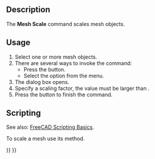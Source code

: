 <languages/>
<translate>

<!--T:7-->
{{Docnav
|[[Mesh_Decimating|Decimating]]
|[[Mesh_BuildRegularSolid|BuildRegularSolid]]
|[[Mesh_Workbench|Mesh]]
|IconL=Mesh_Decimating.svg
|IconR=Mesh_BuildRegularSolid.svg
|IconC=Workbench_Mesh.svg
}}

<!--T:2-->
{{GuiCommand
|Name=Mesh Scale
|MenuLocation=Meshes → Scale
|Workbenches=[[Mesh_Workbench|Mesh]]
}}

==Description== <!--T:3-->

<!--T:11-->
The '''Mesh Scale''' command scales mesh objects.

==Usage== <!--T:4-->

<!--T:12-->
# Select one or more mesh objects.
# There are several ways to invoke the command:
#* Press the {{Button|[[Image:Mesh_Scale.svg|16px]] [[Mesh_Scale|Scale]]}} button.
#* Select the {{MenuCommand|Meshes → [[Image:Mesh_Scale.svg|16px]] Scale}} option from the menu.
# The {{MenuCommand|Scaling}} dialog box opens.
# Specify a scaling factor, the value must be larger than {{Value|0}}.
# Press the {{button|OK}} button to finish the command.

==Scripting== <!--T:13-->

<!--T:14-->
See also: [[FreeCAD_Scripting_Basics|FreeCAD Scripting Basics]].

<!--T:15-->
To scale a mesh use its {{incode|transformGeometry}} method.

</translate>
{{Code|code=
import FreeCAD as App
import Mesh

# Create a non-parametric box-shaped mesh:
msh = App.ActiveDocument.addObject("Mesh::Feature", "Mesh")
msh.Mesh = Mesh.createBox(10, 10, 10)
msh.ViewObject.DisplayMode = "Flat Lines"

# Create and scale a matrix:
mat = App.Matrix()
mat.scale(2.0, 3.0, 4.0)  # Unequal scaling.

# We need to work on a copy of the msh.Mesh object:
new_msh = msh.Mesh.copy()

# Transform that copy:
new_msh.transformGeometry(mat)

# Update msh.Mesh:
msh.Mesh = new_msh
}}
<translate>


<!--T:8-->
{{Docnav
|[[Mesh_Decimating|Decimating]]
|[[Mesh_BuildRegularSolid|BuildRegularSolid]]
|[[Mesh_Workbench|Mesh]]
|IconL=Mesh_Decimating.svg
|IconR=Mesh_BuildRegularSolid.svg
|IconC=Workbench_Mesh.svg
}}

</translate>
{{Mesh Tools navi{{#translation:}}}}
{{Userdocnavi{{#translation:}}}}